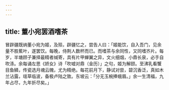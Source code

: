 ```yaml
---
---
---
```

title: 董小宛罢酒嗜茶
---



冒辟疆既纳董小宛为姬，及殒，辟疆忆之，尝告人曰：「姬能饮，自入吾门，见余量不胜蕉叶，遂罢饮。每晚，侍荆人数杯而已。而嗜茶与余同性，又同嗜岕片。每岁，半塘顾子兼择最精者缄寄，具有片甲蝉翼之异，文火细烟，小鼎长泉，必手自吹涤。余每诵左思《娇女》诗「吹嘘对鼎（金历）」之句，姬为解颐。至沸乳看蟹目鱼鳞，传瓷选月魂云魄，尤为精绝。每花前月下，静试对尝，碧沉香泛，真如木兰沾露，瑶草临波，备极卢陆之致。东坡云：「分无玉椀捧蛾眉。」余一生清福，九年占尽，九年折尽矣。」